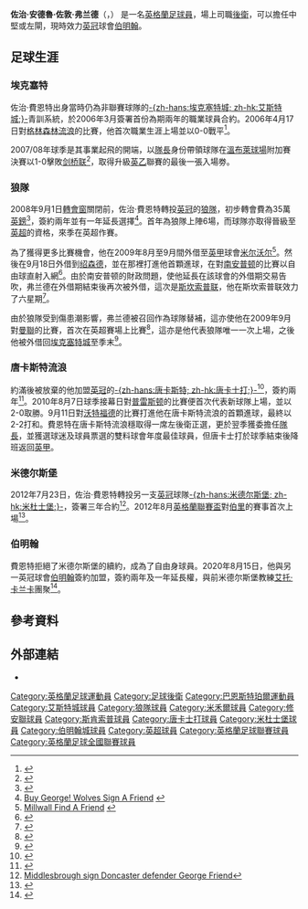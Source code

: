 {{noteTA|G1=足球|G2=英超|G3=FAcup
|T=zh-hans:乔治·弗兰德;zh-hk:佐治·費恩特;
|1=zh-hans:乔治;zh-hk:佐治;
|2=zh-hans:弗兰德;zh-hk:費恩特;
|3=zh-hans:乔丹;zh-hk:佐敦;
}}
{{Infobox football biography
|                name = 佐治·弗兰德<br >''George Friend''
|               image = 
|          image_size = 
|             caption = 
| fullname    = George Andrew Jordan Friend<ref name="Statistics">{{cite web| title = Statistics| url = http://www.premierleague.com/staticFiles/7b/53/0,,12306~152443,00.pdf| publisher = Premier League| accessdate = 3 August 2010| format = PDF| archive-date = 2011-01-08| archive-url = https://web.archive.org/web/20110108152534/http://www.premierleague.com/staticFiles/7b/53/0,,12306~152443,00.pdf| dead-url = no}}</ref>
| birth_date  = {{birth date and age|1987|10|17|df=y}}
| birth_place = 英格蘭[[巴恩斯特珀爾|巴恩斯特珀爾]]
| height      = {{height|ft=6|in=2}}
|            position = [[後衛_(足球)#邊後衛|左閘]]
|         currentclub = [[伯明翰足球會|伯明翰]]
|          clubnumber = 5
| youthyears1 = {{0|0000}}–2005
| youthclubs1 = [[埃克塞特城足球俱乐部|埃克塞特城]]
| years1  = 2005–2008 | clubs1  = [[埃克塞特城足球俱乐部|埃克塞特城]]                             | caps1  = 37   | goals1  = 1
| years2  = 2008–2010 | clubs2  = [[伍尔弗汉普顿流浪足球俱乐部|伍尔弗汉普顿流浪]]     | caps2  = 7    | goals2  = 0
| years3  = 2009      | clubs3  = → [[米尔沃尔足球俱乐部|米尔沃尔]]                          | caps3  = 6    | goals3  = 0
| years4  = 2009      | clubs4  = → [[绍森德足球俱乐部|绍森德]]           | caps4  = 4    | goals4  = 1
| years5  = 2009      | clubs5  = → [[斯坎索普联足球俱乐部|斯坎索普]]        | caps5  = 4    | goals5  = 0
| years6  = 2010      | clubs6  = → [[埃克塞特城足球俱乐部|埃克塞特城]]                   | caps6  = 13   | goals6  = 1
| years7  = 2010–2012 | clubs7  = [[唐卡斯特流浪足球俱乐部|唐卡斯特]]                   | caps7  = 59   | goals7  = 1
| years8 = 2012–2020 | clubs8 = [[米德尔斯堡足球俱乐部|米德尔斯堡]]                         | caps8 = 266 | goals8 = 9
| years9 = 2020–     | clubs9 = [[伯明翰足球會|伯明翰]]                         | caps9 = 25 | goals9 = 0
|            pcupdate = 22:30, 15 August 2020 (UTC)
}}
'''佐治·安德魯·佐敦·弗兰德'''（{{lang-en|'''George Andrew Jordan Friend'''}}，{{bd|1987年|10月19日|catidx=Friend, George}}） 是一名[[英格蘭|英格蘭]][[足球員|足球員]]，場上司職[[後衛_(足球)|後衛]]，可以擔任中堅或左閘，現時效力[[英冠|英冠]]球會[[伯明翰足球會|伯明翰]]。

==足球生涯==
===埃克塞特===
佐治·費恩特出身當時仍為非聯賽球隊的[[埃克塞特城足球俱乐部|-{zh-hans:埃克塞特城; zh-hk:艾斯特城;}-]]青訓系統，於2006年3月簽署首份為期兩年的職業球員合約。2006年4月17日對[[格林森林流浪足球俱乐部|格林森林流浪]]的比賽，他首次職業生涯上場並以0-0戰平<ref>{{cite news |url=http://news.bbc.co.uk/sport1/hi/football/eng_conf/4906726.stm |title=Forest Green 0–0 Exeter |website=BBC Sport |date=17 April 2006 |accessdate=2021-02-07 |archive-date=2006-04-24 |archive-url=https://web.archive.org/web/20060424144906/http://news.bbc.co.uk/sport1/hi/football/eng_conf/4906726.stm }}</ref>。

2007/08年球季是其事業起飛的開端，以[[隊長_(足球)|隊長]]身份帶領球隊在[[溫布萊球場|溫布萊球場]]附加賽決賽以1-0擊敗[[剑桥联足球俱乐部|剑桥联]]<ref>{{Cite web |url=http://news.bbc.co.uk/sport2/hi/football/eng_conf/7393784.stm |title=Exeter 1-0 Cambridge Utd |accessdate=2015-05-01 |archive-date=2015-04-24 |archive-url=https://web.archive.org/web/20150424135845/http://news.bbc.co.uk/sport2/hi/football/eng_conf/7393784.stm |dead-url=no }}</ref>，取得升級[[英乙|英乙]]聯賽的最後一張入場劵。

===狼隊===
2008年9月1日[[轉會窗|轉會窗]]關閉前，佐治·費恩特轉投[[英冠|英冠]]的[[伍尔弗汉普顿流浪足球俱乐部|狼隊]]，初步轉會費為35萬[[英鎊|英鎊]]<ref >{{Cite web |url=http://www.exeter.vitalfootball.co.uk/article.asp?a=123515 |title=City's £500,000 Friend |access-date=2015-05-01 |archive-url=https://web.archive.org/web/20171005202321/http://www.exeter.vitalfootball.co.uk/article.asp?a=123515 |archive-date=2017-10-05 |dead-url=yes }}</ref >，簽約兩年並有一年延長選擇<ref>[http://www.wolves.premiumtv.co.uk/page/News/0,,10307~1382155,00.html Buy George! Wolves Sign A Friend] {{webarchive|url=https://web.archive.org/web/20080903174155/http://www.wolves.premiumtv.co.uk/page/News/0%2C%2C10307~1382155%2C00.html |date=3 September 2008 }}</ref>。首年為狼隊上陣6場，而球隊亦取得晉級至[[英超|英超]]的資格，來季在英超作賽。

為了獲得更多比賽機會，他在2009年8月至9月間外借至[[英甲|英甲]]球會[[米尔沃尔足球俱乐部|米尔沃尔]]<ref>[http://www.wolves.co.uk/page/News/0,,10307~1751020,00.html Millwall Find A Friend]  {{webarchive|url=https://web.archive.org/web/20100126142613/http://www.wolves.co.uk/page/News/0,,10307~1751020,00.html |date=26 January 2010 }}</ref>。然後在9月18日外借到[[绍森德足球俱乐部|绍森德]]，並在那裡打進他首顆進球，在對[[南安普顿足球俱乐部|南安普顿]]的比賽以自由球直射入網<ref>{{cite web |url=http://news.bbc.co.uk/sport1/hi/football/eng_div_2/8290585.stm |title=Southend 1–3 Southampton |website=BBC Sport |date=9 October 2009 |access-date=25 November 2009}}</ref>。由於南安普顿的財政問題，使他延長在該球會的外借期交易告吹，弗兰德在外借期結束後再次被外借，這次是[[斯坎索普联足球俱乐部|斯坎索普联]]，他在斯坎索普联效力了六星期<ref>{{cite web |title=Iron Friend! |url=http://www.wolves.co.uk/page/News/0,,10307~1842338,00.html |publisher=Wolverhampton Wanderers F.C. |date=30 October 2009 |archive-url=https://web.archive.org/web/20100106052821/http://www.wolves.co.uk/page/News/0%2C%2C10307~1842338%2C00.html |archive-date=6 January 2010}}</ref>。

由於狼隊受到傷患潮影響，弗兰德被召回作為球隊替補，這亦使他在2009年9月對[[曼徹斯特聯足球俱樂部|曼聯]]的比賽，首次在英超賽場上比賽<ref>{{cite web |url=http://news.bbc.co.uk/sport1/hi/football/eng_prem/8408337.stm |title=Man Utd 3–0 Wolverhampton |website=BBC Sport |date=15 December 2009}}</ref>，這亦是他代表狼隊唯一一次上場，之後他被外借回[[埃克塞特城足球俱乐部|埃克塞特城]]至季末<ref>{{cite web |url=http://news.bbc.co.uk/sport1/hi/football/teams/e/exeter_city/8550228.stm |title=Exeter City re-sign George Friend from Wolves |website=BBC Sport |date=4 March 2010 |access-date=2021-02-07 |archive-date=2019-12-16 |archive-url=https://web.archive.org/web/20191216175407/http://news.bbc.co.uk/sport1/hi/football/teams/e/exeter_city/8550228.stm }}</ref>。

===唐卡斯特流浪===
約滿後被放棄的他加盟[[英冠|英冠]]的[[唐卡斯特流浪足球俱乐部|-{zh-hans:唐卡斯特; zh-hk:唐卡士打;}-]]<ref>{{cite web |title=Three to leave Molineux |url=http://www.wolves.co.uk/page/News/0,,10307~2051576,00.html |publisher=Wolverhampton Wanderers F.C. |date=13 May 2010 |archive-url=https://web.archive.org/web/20100515061004/http://www.wolves.co.uk/page/News/0%2C%2C10307~2051576%2C00.html |archive-date=15 May 2010 }}</ref>，簽約兩年<ref >{{Cite web |url=http://news.bbc.co.uk/sport2/hi/football/teams/d/doncaster/8740301.stm |title=Doncaster Rovers complete signing of George Friend |accessdate=2015-05-01 |archive-date=2012-07-26 |archive-url=https://web.archive.org/web/20120726023750/http://news.bbc.co.uk/sport2/hi/football/teams/d/doncaster/8740301.stm |dead-url=no }}</ref >。2010年8月7日球季接幕日對[[普雷斯顿足球俱乐部|普雷斯顿]]的比賽便首次代表新球隊上場，並以2-0取勝。9月11日對[[沃特福德足球俱乐部|沃特福德]]的比賽打進他在唐卡斯特流浪的首顆進球，最終以2-2打和。費恩特在唐卡斯特流浪穩取得一席左後衛正選，更於翌季獲委擔任[[隊長_(足球)|隊長]]，並獲選球迷及球員票選的雙料球會年度最佳球員，但唐卡士打於球季結束後降班返回[[英甲|英甲]]。

===米德尔斯堡===
2012年7月23日，佐治·費恩特轉投另一支[[英冠|英冠]]球隊[[米德尔斯堡足球俱乐部|-{zh-hans:米德尔斯堡; zh-hk:米杜士堡;}-]]，簽署三年合約<ref >[http://www.bbc.com/sport/0/football/18941964 Middlesbrough sign Doncaster defender George Friend]</ref >。2012年8月[[英格蘭聯賽盃|英格蘭聯賽盃]]對[[贝里足球俱乐部|伯里]]的賽事首次上場<ref >{{Cite web |url=https://www.mfc.co.uk/Friend |title=George Friend (July 2012 - Present) |website=mfc.co.uk |access-date=2021-02-07 |archive-date=2021-02-14 |archive-url=https://web.archive.org/web/20210214083421/https://www.mfc.co.uk/Friend }}</ref >。

===伯明翰===
費恩特拒絕了米德尔斯堡的續約，成為了自由身球員。2020年8月15日，他與另一英冠球會[[伯明翰足球會|伯明翰]]簽約加盟，簽約兩年及一年延長權，與前米德尔斯堡教練[[艾托·卡兰卡|艾托·卡兰卡]]團聚<ref name=SignsBlues>{{cite news |url=https://www.bbc.co.uk/sport/football/53794451 |title=George Friend: Birmingham City sign Middlesbrough defender on free transfer |website=BBC Sport |date=15 August 2020 |access-date=5 September 2020 |archive-date=2020-08-15 |archive-url=https://web.archive.org/web/20200815190854/https://www.bbc.co.uk/sport/football/53794451 }}</ref>。

== 參考資料 ==
{{reflist}}

== 外部連結 ==
*{{soccerbase|43702|佐治·費恩特}}

{{伯明翰球員名單}}
{{2014-15年英冠PFA年度最佳陣容}}

{{DEFAULTSORT:Friend, George}}
[[Category:英格蘭足球運動員|Category:英格蘭足球運動員]]
[[Category:足球後衛|Category:足球後衛]]
[[Category:巴恩斯特珀爾運動員|Category:巴恩斯特珀爾運動員]]
[[Category:艾斯特城球員|Category:艾斯特城球員]]
[[Category:狼隊球員|Category:狼隊球員]]
[[Category:米禾爾球員|Category:米禾爾球員]]
[[Category:修安聯球員|Category:修安聯球員]]
[[Category:斯肯索普球員|Category:斯肯索普球員]]
[[Category:唐卡士打球員|Category:唐卡士打球員]]
[[Category:米杜士堡球員|Category:米杜士堡球員]]
[[Category:伯明翰城球員|Category:伯明翰城球員]]
[[Category:英超球員|Category:英超球員]]
[[Category:英格蘭足球聯賽球員|Category:英格蘭足球聯賽球員]]
[[Category:英格蘭足球全國聯賽球員|Category:英格蘭足球全國聯賽球員]]